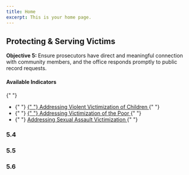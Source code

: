 ```yaml
---
title: Home
excerpt: This is your home page.
---
```



<Section py="2|4|8|10">
  <Container>
    <Grid col="1|2" gap="4|8|12" alignItems="center">
      <Flexbox
        flexDirection="column"
        alignItems="center|flex-start"
        textAlign="center|left"
      >
        <H2 m="0" fontWeight="extrabold" lineHeight="tight">
          Protecting & Serving Victims
        </H2>
        <P fontSize="xl|2xl" mt="2">
          <strong>Objective 5: </strong> Ensure prosecutors have direct and
          meaningful connection with community members, and the office responds
          promptly to public record requests.
        </P>
      </Flexbox>
      <P>
        <H4 m="0">Available Indicators </H4>{" "}
        <ul>
          <li>
            {" "}
            <a href="#victim-children">
              {" "}
              Addressing Violent Victimization of Children
            </a>{" "}
          </li>
          <li>
            {" "}
            <a href="#victim-poor">
              {" "}
              Addressing Victimization of the Poor
            </a>{" "}
          </li>
          <li>
            {" "}
            <a href="#victim-sex-assault">
              Addressing Sexual Assault Victimization
            </a>{" "}
          </li>
        </ul>
      </P>
    </Grid>
  </Container>
</Section>

<Container>


<Section maxWidth="750px">


### 5.4

<DataWrapChart
  title="Addressing Violent Victimization of Children"
  src="https://datawrapper.dwcdn.net/wgzE5/5/"
/>

<a name="victim-children"> </a>

<DataWrapChart src="https://datawrapper.dwcdn.net/qP12o/" />

### 5.5

<DataWrapChart
  title="Addressing Victimization of the Poor"
  src="https://datawrapper.dwcdn.net/jSpPY/5/"
/>

<a name="victim-poor"> </a>

<DataWrapChart src="https://datawrapper.dwcdn.net/tsyFD/" />

### 5.6

<DataWrapChart
  title="Addressing Sexual Assault Victimization"
  src="https://datawrapper.dwcdn.net/ePFu5/4/"
/>

<a name="victim-sex-assault"> </a>

<DataWrapChart src="https://datawrapper.dwcdn.net/ri94j/" />
</Section>


</Container>

